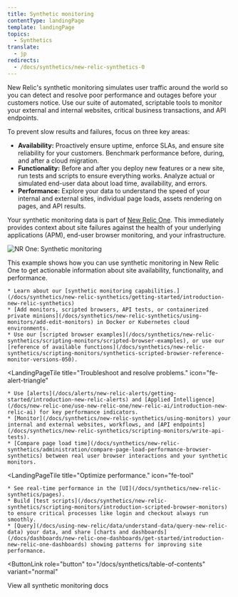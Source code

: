 ```yaml
---
title: Synthetic monitoring
contentType: landingPage
template: landingPage
topics:
  - Synthetics
translate:
  - jp
redirects:
  - /docs/synthetics/new-relic-synthetics-0
---
```


New Relic's synthetic monitoring simulates user traffic around the world so you can detect and resolve poor performance and outages before your customers notice. Use our suite of automated, scriptable tools to monitor your external and internal websites, critical business transactions, and API endpoints.

To prevent slow results and failures, focus on three key areas:

* **Availability:** Proactively ensure uptime, enforce SLAs, and ensure site reliability for your customers. Benchmark performance before, during, and after a cloud migration.
* **Functionality:** Before and after you deploy new features or a new site, run tests and scripts to ensure everything works. Analyze actual or simulated end-user data about load time, availability, and errors.
* **Performance:** Explore your data to understand the speed of your internal and external sites, individual page loads, assets rendering on pages, and API results.

Your synthetic monitoring data is part of [New Relic One](/docs/new-relic-one/use-new-relic-one/get-started/introduction-new-relic-one). This immediately provides context about site failures against the health of your underlying applications (APM), end-user browser monitoring, and your infrastructure.

![NR One: Synthetic monitoring](./images/synthetics-landing-page-prototype072020.png "NR One: Synthetic monitoring")

This example shows how you can use synthetic monitoring in New Relic One to get actionable information about site availability, functionality, and performance.

<LandingPageTileGrid>
  <LandingPageTile
    title="Get started."
    icon="fe-check-square"
  >


    * Learn about our [synthetic monitoring capabilities.](/docs/synthetics/new-relic-synthetics/getting-started/introduction-new-relic-synthetics)
    * [Add monitors, scripted browsers, API tests, or containerized private minions](/docs/synthetics/new-relic-synthetics/using-monitors/add-edit-monitors) in Docker or Kubernetes cloud environments.
    * Use our [scripted browser examples](/docs/synthetics/new-relic-synthetics/scripting-monitors/scripted-browser-examples), or use our [reference of available functions](/docs/synthetics/new-relic-synthetics/scripting-monitors/synthetics-scripted-browser-reference-monitor-versions-050).
  </LandingPageTile>

  <LandingPageTile
    title="Troubleshoot and resolve problems."
    icon="fe-alert-triangle"
  >


    * Use [alerts](/docs/alerts/new-relic-alerts/getting-started/introduction-new-relic-alerts) and [Applied Intelligence](/docs/new-relic-one/use-new-relic-one/new-relic-ai/introduction-new-relic-ai) for key performance indicators.
    * [Monitor](/docs/synthetics/new-relic-synthetics/using-monitors) your internal and external websites, workflows, and [API endpoints](/docs/synthetics/new-relic-synthetics/scripting-monitors/write-api-tests).
    * [Compare page load time](/docs/synthetics/new-relic-synthetics/administration/compare-page-load-performance-browser-synthetics) between real user browser interactions and your synthetic monitors.
  </LandingPageTile>

  <LandingPageTile
    title="Optimize performance."
    icon="fe-tool"
  >


    * See real-time performance in the [UI](/docs/synthetics/new-relic-synthetics/pages).
    * Build [test scripts](/docs/synthetics/new-relic-synthetics/scripting-monitors/introduction-scripted-browser-monitors) to ensure critical processes like login and checkout always run smoothly.
    * [Query](/docs/using-new-relic/data/understand-data/query-new-relic-data) your data, and share [charts and dashboards](/docs/dashboards/new-relic-one-dashboards/get-started/introduction-new-relic-one-dashboards) showing patterns for improving site performance.
  </LandingPageTile>
</LandingPageTileGrid>

<ButtonLink
  role="button"
  to="/docs/synthetics/table-of-contents"
  variant="normal"
>
  View all synthetic monitoring docs
</ButtonLink>
